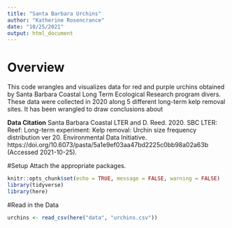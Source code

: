 ```yaml
---
title: "Santa Barbara Urchins"
author: "Katherine Rosencrance"
date: "10/25/2021"
output: html_document
---
```


# Overview

This code wrangles and visualizes data for red and purple urchins obtained by Santa Barbara Coastal Long Term Ecological Research program divers. These data were collected in 2020 along 5 different long-term kelp removal sites. It has been wrangled to draw conclusions about

**Data Citation** Santa Barbara Coastal LTER and D. Reed. 2020. SBC LTER: Reef: Long-term experiment: Kelp removal: Urchin size frequency distribution ver 20. Environmental Data Initiative. https://doi.org/10.6073/pasta/5a1e9ef03aa47bd2225c0bb98a02a63b (Accessed 2021-10-25).

#Setup
Attach the appropriate packages.
```r
knitr::opts_chunk$set(echo = TRUE, message = FALSE, warning = FALSE)
library(tidyverse)
library(here)

```


#Read in the Data
```r
urchins <- read_csv(here("data", "urchins.csv"))
```

